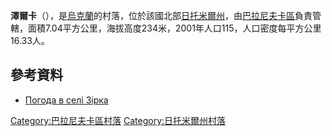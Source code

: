{{coord|50|20|52|N|27|20|44|E|scale:30000|display=title}}

'''澤爾卡'''（{{lang-uk|Зірка}}），是[[烏克蘭|烏克蘭]]的村落，位於該國北部[[日托米爾州|日托米爾州]]，由[[巴拉尼夫卡區|巴拉尼夫卡區]]負責管轄，面積7.04平方公里，海拔高度234米，2001年人口115，人口密度每平方公里16.33人。

==參考資料==
* [http://weather.in.ua/ua/zhitomirskaja/9031 Погода в селі Зірка] {{Wayback|url=http://weather.in.ua/ua/zhitomirskaja/9031 |date=20180701222333 }}

{{DEFAULTSORT:Зірка}}
[[Category:巴拉尼夫卡區村落|Category:巴拉尼夫卡區村落]]
[[Category:日托米爾州村落|Category:日托米爾州村落]]


{{Zhytomyr-geo-stub}}